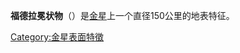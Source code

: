 {{Infobox feature on celestial object
|name        = 福德拉冕状物
|image       = Fotla Corona PIA00202.jpg
|image_size  = 250px
|caption     = 麦哲伦探测器雷达成像图
|type        = 冕状物
|globe       = 金星
|coordinates = {{coord|58.5|S|163.5|E|globe:venus_type:landmark|display=inline,title}}
|diameter    = {{convert|150|km}}
|eponym      = [[福德拉|福德拉]]
}}
'''福德拉冕状物'''（{{lang-en|Fotla Corona}}）是[[金星|金星]]上一个直径150公里的地表特征。

{{金星}}
[[Category:金星表面特徵|Category:金星表面特徵]]

{{crater-stub}}
